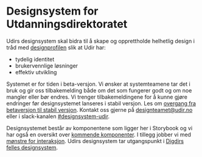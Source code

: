 
<HideToc />

# Designsystem for Utdanningsdirektoratet

Udirs designsystem skal bidra til å skape og opprettholde helhetlig design i tråd med [designprofilen](https://www.udir.no/om-udir/designprofil/) slik at Udir har:

- tydelig identitet
- brukervennlige løsninger
- effektiv utvikling

Systemet er for tiden i beta-versjon. Vi ønsker at systemteamene tar det i bruk og gir oss tilbakemelding både om det som fungerer godt og om noe mangler eller bør endres. Vi trenger tilbakemeldingene for å kunne gjøre endringer før designsystemet lanseres i stabil versjon. Les om [overgang fra betaversjon til stabil versjon](/docs/components-introduksjon--docs#livsfaser-for-en-komponent). Kontakt oss gjerne på [designteamet@udir.no](mailto:designteamet@udir.no) eller i slack-kanalen [#designsystem-udir](https://udir.slack.com/archives/C06G2E50HF0).

Designsystemet består av komponentene som ligger her i Storybook og vi har også en oversikt over [kommende komponenter](https://confluence.udir.no/spaces/DESIGN/pages/348980841/Fremtidige+komponenter). I tillegg jobber vi med [mønstre for interaksjon](https://confluence.udir.no/spaces/DESIGN/pages/364578698/Fremtidige+m%C3%B8nstre). Udirs designsystem tar utgangspunkt i [Digdirs felles designsystem](https://www.designsystemet.no/).

<Unstyled>
  <LandingResourceLinks />
</Unstyled>
